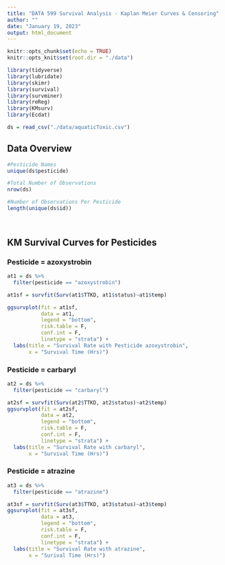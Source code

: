 ```yaml
---
title: "DATA 599 Survival Analysis - Kaplan Meier Curves & Censoring"
author: ""
date: "January 19, 2023"
output: html_document
---
```



```r
knitr::opts_chunk$set(echo = TRUE)
knitr::opts_knit$set(root.dir = "./data")

library(tidyverse)
library(lubridate)
library(skimr)
library(survival)
library(survminer)
library(reReg)
library(KMsurv)
library(Ecdat)

ds = read_csv("./data/aquaticToxic.csv")

```

## Data Overview
```r
#Pesticide Names
unique(ds$pesticide)

#Total Number of Observations
nrow(ds)

#Number of Observations Per Pesticide
length(unique(ds$id))

```
## 

```r

```

## KM Survival Curves for Pesticides 

### Pesticide = azoxystrobin
```r
at1 = ds %>% 
  filter(pesticide == "azoxystrobin")
```

```r
at1sf = survfit(Surv(at1$TTKD, at1$status)~at1$temp) 

ggsurvplot(fit = at1sf, 
           data = at1, 
           legend = "bottom", 
           risk.table = F, 
           conf.int = F,
           linetype = "strata") +
  labs(title = "Survival Rate with Pesticide azoxystrobin",
       x = "Survival Time (Hrs)")
```

### Pesticide = carbaryl
```r
at2 = ds %>%
  filter(pesticide == "carbaryl")

at2sf = survfit(Surv(at2$TTKD, at2$status)~at2$temp) 
ggsurvplot(fit = at2sf, 
           data = at2, 
           legend = "bottom", 
           risk.table = F, 
           conf.int = F,
           linetype = "strata") +
  labs(title = "Survival Rate with carbaryl",
       x = "Survival Time (Hrs)")
```

### Pesticide = atrazine
```r
at3 = ds %>%
  filter(pesticide == "atrazine")

at3sf = survfit(Surv(at3$TTKD, at3$status)~at3$temp) 
ggsurvplot(fit = at3sf, 
           data = at3, 
           legend = "bottom", 
           risk.table = F,
           conf.int = F,
           linetype = "strata") +
  labs(title = "Survival Rate with atrazine",
       x = "Surival Time (Hrs)")
```

